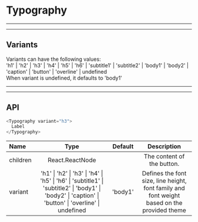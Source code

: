
# Typography

***
***
## Variants

<Preview>
  <Provider theme={themes.natura.light}>
    <div style={{ padding: '20px'}}>
      <div style={{ margin: '0 0 10px' }}>
        <Typography variant="h5">Variants can have the following values: </Typography>
      </div>
      <div style={{ margin: '0 0 10px' }}>
        <Typography>'h1' | 'h2' | 'h3' | 'h4' | 'h5' | 'h6' | 'subtitle1' | 'subtitle2' | 'body1' | 'body2' | 'caption' | 'button' | 'overline' | undefined</Typography>
      </div>
      <div style={{ margin: '0 0 10px' }}>
        <Typography>When variant is undefined, it defaults to 'body1'</Typography>
      </div>
    </div>
  </Provider>
</Preview>

***
***
## API

```js highlight-line="2"
<Typography variant="h3">
  Label
</Typography>
```


| Name                      | Type                                            | Default                       | Description
| :--                       | :-:                                             | :-:                           | :-:                       |
| children                  | React.ReactNode                                            |                               | The content of the button.
| variant                   | 'h1' \| 'h2' \| 'h3' \| 'h4' \| 'h5' \| 'h6' \| 'subtitle1' \| 'subtitle2' \| 'body1' \| 'body2' \| 'caption' \| 'button' \| 'overline' \| undefined | 'body1' | Defines the font size, line height, font family and font weight based on the provided theme

